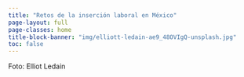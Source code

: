 ```yaml
---
title: "Retos de la inserción laboral en México"
page-layout: full
page-classes: home
title-block-banner: "img/elliott-ledain-ae9_48OVIgQ-unsplash.jpg"
toc: false
---
```

Foto: Elliot Ledain
